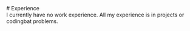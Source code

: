 <div style={{textAlign: `center`, display: `none`}}>
  # Experience
</div>

<div className="textbox">
I currently have no work experience. All my experience is in projects or codingbat problems.
</div>